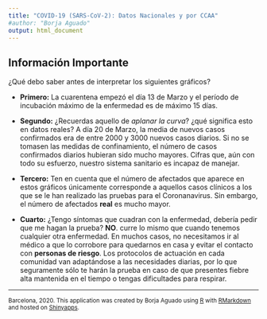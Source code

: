 ```yaml
---
title: "COVID-19 (SARS-CoV-2): Datos Nacionales y por CCAA"
#author: "Borja Aguado"
output: html_document
---
```


## Información Importante {#informacion-importante}

¿Qué debo saber antes de interpretar los siguientes gráficos?

-   **Primero:** La cuarentena empezó el día 13 de Marzo y el período de incubación máximo de la enfermedad es de máximo 15 días.

-   **Segundo:** ¿Recuerdas aquello de *aplanar la curva*? ¿qué significa esto en datos reales? A día 20 de Marzo, la media de nuevos casos confirmados era de entre 2000 y 3000 nuevos casos diarios. Si no se tomasen las medidas de confinamiento, el número de casos confirmados diarios hubieran sido mucho mayores. Cifras que, aún con todo su esfuerzo, nuestro sistema sanitario es incapaz de manejar.

-   **Tercero:** Ten en cuenta que el número de afectados que aparece en estos gráficos únicamente corresponde a aquellos casos clínicos a los que se le han realizado las pruebas para el Coronanavirus. Sin embargo, el número de afectados **real** es mucho mayor.

-   **Cuarto:** ¿Tengo síntomas que cuadran con la enfermedad, debería pedir que me hagan la prueba? **NO**. curre lo mismo que cuando tenemos cualquier otra enfermedad. En muchos casos, no necesitamos ir al médico a que lo corrobore para quedarnos en casa y evitar el contacto con **personas de riesgo**. Los protocolos de actuación en cada comunidad van adaptándose a las necesidades diarias, por lo que seguramente sólo te harán la prueba en caso de que presentes fiebre alta mantenida en el tiempo o tengas dificultades para respirar.

---

<html>

<footer role="contentinfo" id="site-footer">

<small>Barcelona, 2020. This application was created by Borja Aguado using <a href="http://www.r-project.org">R</a> with <a href="http://rmarkdown.rstudio.com">RMarkdown</a> and hosted on <a href="http://shinyapps.io">Shinyapps</a>. </small>

</p>

</footer>

</html>


